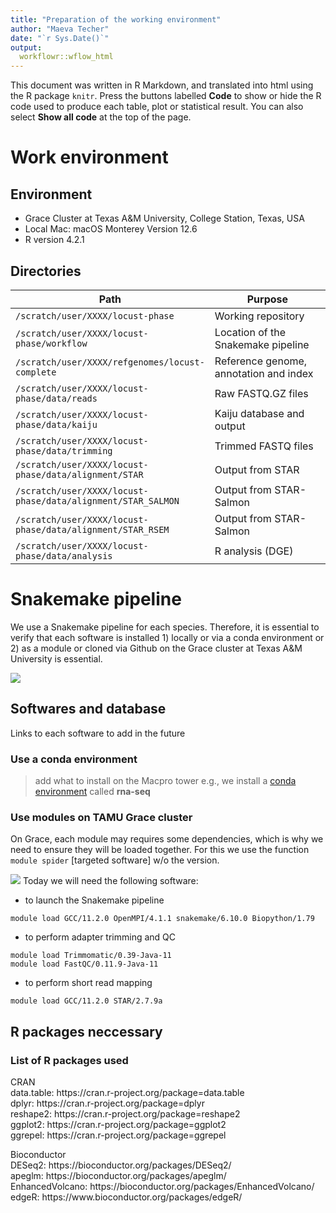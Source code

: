 ```yaml
---
title: "Preparation of the working environment"
author: "Maeva Techer"
date: "`r Sys.Date()`"
output:
  workflowr::wflow_html
---
```


This document was written in R Markdown, and translated into html using the R package `knitr`. Press the buttons labelled **Code** to show or hide the R code used to produce each table, plot or statistical result. You can also select **Show all code** at the top of the page.

# Work environment

## Environment
- Grace Cluster at Texas A&M University, College Station, Texas, USA 
- Local Mac: macOS Monterey Version 12.6  
- R version 4.2.1  

## Directories  

| Path                                             | Purpose                                        |
| ------------------------------------------------ | ---------------------------------------------- |
| `/scratch/user/XXXX/locust-phase`                | Working repository                             |
| `/scratch/user/XXXX/locust-phase/workflow`       | Location of the Snakemake pipeline             |
| `/scratch/user/XXXX/refgenomes/locust-complete`  | Reference genome, annotation and index         |
| `/scratch/user/XXXX/locust-phase/data/reads`     | Raw FASTQ.GZ files                             |
| `/scratch/user/XXXX/locust-phase/data/kaiju`     | Kaiju database and output                      |
| `/scratch/user/XXXX/locust-phase/data/trimming`     | Trimmed FASTQ files                  |
| `/scratch/user/XXXX/locust-phase/data/alignment/STAR`     | Output from STAR                      |
| `/scratch/user/XXXX/locust-phase/data/alignment/STAR_SALMON`     | Output from STAR-Salmon        |
| `/scratch/user/XXXX/locust-phase/data/alignment/STAR_RSEM`     | Output from STAR-Salmon          |
| `/scratch/user/XXXX/locust-phase/data/analysis`     | R analysis (DGE)          |

# Snakemake pipeline

We use a Snakemake pipeline for each species. Therefore, it is essential to verify that each software is installed 1) locally or via a conda environment or 2) as a module or cloned via Github on the Grace cluster at Texas A&M University is essential.    

![](assets/Workflow_bioinformatics.png)

## Softwares and database

Links to each software to add in the future

### Use a conda environment


> add what to install on the Macpro tower
> e.g., we install a [conda environment](https://docs.conda.io/en/latest/miniconda.html#) called **rna-seq**

### Use modules on TAMU Grace cluster

On Grace, each module may requires some dependencies, which is why we need to ensure they will be loaded together. For this we use the function `module spider` [targeted software] w/o the version.

![](assets/module_spider.png)
Today we will need the following software:  
  
- to launch the Snakemake pipeline
```
module load GCC/11.2.0 OpenMPI/4.1.1 snakemake/6.10.0 Biopython/1.79
```
  
- to perform adapter trimming and QC

```
module load Trimmomatic/0.39-Java-11
module load FastQC/0.11.9-Java-11
```
- to perform short read mapping

```
module load GCC/11.2.0 STAR/2.7.9a
```

## R packages neccessary

### List of R packages used

CRAN  
data.table: https://cran.r-project.org/package=data.table  
dplyr: https://cran.r-project.org/package=dplyr  
reshape2: https://cran.r-project.org/package=reshape2  
ggplot2: https://cran.r-project.org/package=ggplot2  
ggrepel: https://cran.r-project.org/package=ggrepel  

Bioconductor  
DESeq2: https://bioconductor.org/packages/DESeq2/  
apeglm: https://bioconductor.org/packages/apeglm/  
EnhancedVolcano: https://bioconductor.org/packages/EnhancedVolcano/  
edgeR: https://www.bioconductor.org/packages/edgeR/  

   
